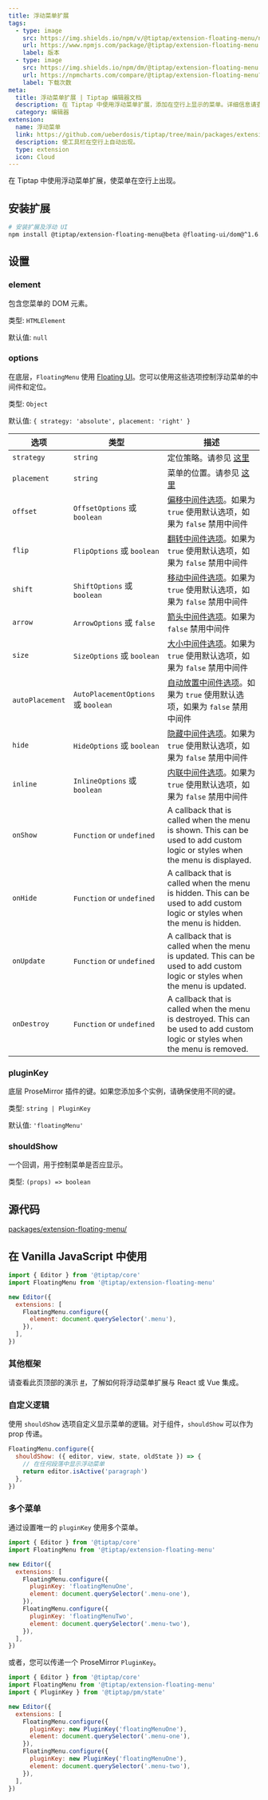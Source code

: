 ```yaml
---
title: 浮动菜单扩展
tags:
  - type: image
    src: https://img.shields.io/npm/v/@tiptap/extension-floating-menu/next?label=版本
    url: https://www.npmjs.com/package/@tiptap/extension-floating-menu
    label: 版本
  - type: image
    src: https://img.shields.io/npm/dm/@tiptap/extension-floating-menu.svg
    url: https://npmcharts.com/compare/@tiptap/extension-floating-menu?minimal=true
    label: 下载次数
meta:
  title: 浮动菜单扩展 | Tiptap 编辑器文档
  description: 在 Tiptap 中使用浮动菜单扩展，添加在空行上显示的菜单。详细信息请查看文档。
  category: 编辑器
extension:
  name: 浮动菜单
  link: https://github.com/ueberdosis/tiptap/tree/main/packages/extension-floating-menu
  description: 使工具栏在空行上自动出现。
  type: extension
  icon: Cloud
---
```



在 Tiptap 中使用浮动菜单扩展，使菜单在空行上出现。

<CodeDemo path="/Extensions/FloatingMenu" />

## 安装扩展

```bash
# 安装扩展及浮动 UI
npm install @tiptap/extension-floating-menu@beta @floating-ui/dom@^1.6.0
```

## 设置

### element

包含您菜单的 DOM 元素。

类型: `HTMLElement`

默认值: `null`

### options

在底层，`FloatingMenu` 使用 [Floating UI](https://floating-ui.com)。您可以使用这些选项控制浮动菜单的中间件和定位。

类型: `Object`

默认值: `{ strategy: 'absolute', placement: 'right' }`

| 选项            | 类型                                | 描述                                                                                                                                                   |
| --------------- | ----------------------------------- | ------------------------------------------------------------------------------------------------------------------------------------------------------ |
| `strategy`      | `string`                            | 定位策略。请参见 [这里](https://floating-ui.com/docs/computePosition#strategy)                                                                  |
| `placement`     | `string`                            | 菜单的位置。请参见 [这里](https://floating-ui.com/docs/computePosition#placement)                                                                |
| `offset`        | `OffsetOptions` 或 `boolean`       | [偏移中间件选项](https://floating-ui.com/docs/offset#options)。如果为 `true` 使用默认选项，如果为 `false` 禁用中间件                                    |
| `flip`          | `FlipOptions` 或 `boolean`         | [翻转中间件选项](https://floating-ui.com/docs/flip#options)。如果为 `true` 使用默认选项，如果为 `false` 禁用中间件                                  |
| `shift`         | `ShiftOptions` 或 `boolean`        | [移动中间件选项](https://floating-ui.com/docs/shift#options)。如果为 `true` 使用默认选项，如果为 `false` 禁用中间件                                |
| `arrow`         | `ArrowOptions` 或 `false`           | [箭头中间件选项](https://floating-ui.com/docs/arrow#options)。如果为 `false` 禁用中间件                                                             |
| `size`          | `SizeOptions` 或 `boolean`          | [大小中间件选项](https://floating-ui.com/docs/size#options)。如果为 `true` 使用默认选项，如果为 `false` 禁用中间件                               |
| `autoPlacement` | `AutoPlacementOptions` 或 `boolean` | [自动放置中间件选项](https://floating-ui.com/docs/autoPlacement#options)。如果为 `true` 使用默认选项，如果为 `false` 禁用中间件                   |
| `hide`          | `HideOptions` 或 `boolean`          | [隐藏中间件选项](https://floating-ui.com/docs/hide#options)。如果为 `true` 使用默认选项，如果为 `false` 禁用中间件                                |
| `inline`        | `InlineOptions` 或 `boolean`        | [内联中间件选项](https://floating-ui.com/docs/inline#options)。如果为 `true` 使用默认选项，如果为 `false` 禁用中间件                               |
| `onShow`        | `Function` or `undefined`           | A callback that is called when the menu is shown. This can be used to add custom logic or styles when the menu is displayed.                                   |
| `onHide`        | `Function` or `undefined`           | A callback that is called when the menu is hidden. This can be used to add custom logic or styles when the menu is hidden.                                     |
| `onUpdate`      | `Function` or `undefined`           | A callback that is called when the menu is updated. This can be used to add custom logic or styles when the menu is updated.                                   |
| `onDestroy`     | `Function` or `undefined`           | A callback that is called when the menu is destroyed. This can be used to add custom logic or styles when the menu is removed.                                 |

### pluginKey

底层 ProseMirror 插件的键。如果您添加多个实例，请确保使用不同的键。

类型: `string | PluginKey`

默认值: `'floatingMenu'`

### shouldShow

一个回调，用于控制菜单是否应显示。

类型: `(props) => boolean`

## 源代码

[packages/extension-floating-menu/](https://github.com/ueberdosis/tiptap/blob/main/packages/extension-floating-menu/)

## 在 Vanilla JavaScript 中使用

```js
import { Editor } from '@tiptap/core'
import FloatingMenu from '@tiptap/extension-floating-menu'

new Editor({
  extensions: [
    FloatingMenu.configure({
      element: document.querySelector('.menu'),
    }),
  ],
})
```

### 其他框架

请查看此页顶部的演示 [#](#)，了解如何将浮动菜单扩展与 React 或 Vue 集成。

### 自定义逻辑

使用 `shouldShow` 选项自定义显示菜单的逻辑。对于组件，`shouldShow` 可以作为 prop 传递。

```js
FloatingMenu.configure({
  shouldShow: ({ editor, view, state, oldState }) => {
    // 在任何段落中显示浮动菜单
    return editor.isActive('paragraph')
  },
})
```

### 多个菜单

通过设置唯一的 `pluginKey` 使用多个菜单。

```js
import { Editor } from '@tiptap/core'
import FloatingMenu from '@tiptap/extension-floating-menu'

new Editor({
  extensions: [
    FloatingMenu.configure({
      pluginKey: 'floatingMenuOne',
      element: document.querySelector('.menu-one'),
    }),
    FloatingMenu.configure({
      pluginKey: 'floatingMenuTwo',
      element: document.querySelector('.menu-two'),
    }),
  ],
})
```

或者，您可以传递一个 ProseMirror `PluginKey`。

```js
import { Editor } from '@tiptap/core'
import FloatingMenu from '@tiptap/extension-floating-menu'
import { PluginKey } from '@tiptap/pm/state'

new Editor({
  extensions: [
    FloatingMenu.configure({
      pluginKey: new PluginKey('floatingMenuOne'),
      element: document.querySelector('.menu-one'),
    }),
    FloatingMenu.configure({
      pluginKey: new PluginKey('floatingMenuOne'),
      element: document.querySelector('.menu-two'),
    }),
  ],
})
```
